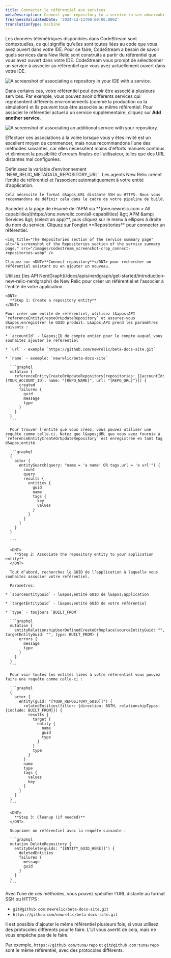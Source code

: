 ```yaml
---
title: Connecter le référentiel aux services
metaDescription: Connect your repository to a service to see observability.
freshnessValidatedDate: '2024-12-11T00:00:00.000Z'
translationType: machine
---
```


Les données télémétriques disponibles dans CodeStream sont contextuelles, ce qui signifie qu&apos;elles sont toutes liées au code que vous avez ouvert dans votre IDE. Pour ce faire, CodeStream a besoin de savoir quels services dans New Relic sont construits à partir du référentiel que vous avez ouvert dans votre IDE. CodeStream vous prompt de sélectionner un service à associer au référentiel que vous avez actuellement ouvert dans votre IDE.

<img title="Associate a repository in your IDE with a service." alt="A screenshot of associating a repository in your IDE with a service." src="/images/codestream_screenshot-crop_associate-repos-button.webp" />

Dans certains cas, votre référentiel peut devoir être associé à plusieurs services. Par exemple, vous pouvez avoir différents services qui représentent différents environnements (comme la production ou la simulation) et ils peuvent tous être associés au même référentiel. Pour associer le référentiel actuel à un service supplémentaire, cliquez sur <DNT>**Add another service**</DNT>.

<img title="Associate an additional service with your repository." alt="A screenshot of associating an additional service with your repository." src="/images/codestream_screenshot-crop_associate-other-services.webp" />

Effectuer ces associations à la volée lorsque vous y êtes invité est un excellent moyen de commencer, mais nous recommandons l&apos;une des méthodes suivantes, car elles nécessitent moins d&apos;efforts manuels continus et éliminent la possibilité d&apos;erreurs finales de l&apos;utilisateur, telles que des URL distantes mal configurées.

<CollapserGroup>
  <Collapser className="freq-link" id="env-var" title="Utiliser une variable d'environnement avec APM (recommandé)">
    Définissez la variable d’environnement `NEW_RELIC_METADATA_REPOSITORY_URL`. Les agents New Relic <InlinePopover type="apm" />créent l’entité de référentiel et l’associent automatiquement à votre entité d’application.

    Cela nécessite le format d&apos;URL distante SSH ou HTTPS. Nous vous recommandons de définir cela dans le cadre de votre pipeline de build.
  </Collapser>

  <Collapser className="freq-link" id="repo-ui" title="Utiliser l'UI Web de New Relic">
    Accédez à la page de résumé de l&apos;APM via <DNT>**[one.newrelic.com &gt; All capabilities](https://one.newrelic.com/all-capabilities) &amp;gt; APM &amp;amp; Services &amp;gt; (select an app)**</DNT>, puis cliquez sur le menu à ellipses à droite du nom du service. Cliquez sur l&apos;onglet <DNT>**Repositories**</DNT> pour connecter un référentiel.

    <img title="The Repositories section of the service summary page" alt="A screenshot of the Repositories section of the service summary page." src="/images/codestream_screenshot-crop_connect-repositories.webp" />

    Cliquez sur <DNT>**Connect repository**</DNT> pour rechercher un référentiel existant ou en ajouter un nouveau.
  </Collapser>

  <Collapser className="freq-link" id="nerdgraph" title="Utiliser l'API NerdGraph">
    Utilisez [les API NerdGraph](/docs/apis/nerdgraph/get-started/introduction-new-relic-nerdgraph/) de New Relic pour créer un référentiel et l&apos;associer à l&apos;entité de votre application.

    <DNT>
      **Step 1: Create a repository entity**
    </DNT>

    Pour créer une entité de référentiel, utilisez l&apos;API `referenceEntityCreateOrUpdateRepository` et assurez-vous d&apos;enregistrer le GUID produit. L&apos;API prend les paramètres suivants :

    * `accountId` - l&apos;ID de compte entier pour le compte auquel vous souhaitez ajouter le référentiel

    * `url` - exemple `https://github.com/newrelic/beta-docs-site.git`

    * `name` - exemple: `newrelic/beta-docs-site`

      ```graphql
      mutation {
        referenceEntityCreateOrUpdateRepository(repositories: [{accountId: [YOUR_ACCOUNT_ID], name: "[REPO_NAME]", url: "[REPO_URL]"}]) {
          created
          failures {
            guid
            message
            type
          }
        }
      }
      ```

      Pour trouver l’entité que vous créez, vous pouvez utiliser une requête comme celle-ci. Notez que l&apos;URL que vous avez fournie à `referenceEntityCreateOrUpdateRepository` est enregistrée en tant tag d&apos;entité.

      ```graphql
      {
        actor {
          entitySearch(query: "name = 'a name' OR tags.url = 'a url'") {
            count
            query
            results {
              entities {
                guid
                name
                tags {
                  key
                  values
                }
              }
            }
          }
        }
      }

      ```

      <DNT>
        **Step 2: Associate the repository entity to your application entity**
      </DNT>

      Tout d’abord, recherchez le GUID de l’application à laquelle vous souhaitez associer votre référentiel.

      Paramètres:

    * `sourceEntityGuid` - l&apos;entité GUID de l&apos;application

    * `targetEntityGuid` - l&apos;entité GUID de votre référentiel

    * `type` - toujours `BUILT_FROM`

      ```graphql
      mutation {
        entityRelationshipUserDefinedCreateOrReplace(sourceEntityGuid: "", targetEntityGuid: "", type: BUILT_FROM) {
          errors {
            message
            type
          }
        }
      }
      ```

      Pour voir toutes les entités liées à votre référentiel vous pouvez faire une requête comme celle-ci :

      ```graphql
      {
        actor {
          entity(guid: "[YOUR_REPOSITORY_GUID]]") {
            relatedEntities(filter: {direction: BOTH, relationshipTypes: {include: BUILT_FROM}}) {
              results {
                target {
                  entity {
                    name
                    guid
                    type
                  }
                }
                type
              }
            }
            name
            type
            tags {
              values
              key
            }
          }
        }
      }
      ```

      <DNT>
        **Step 3: Cleanup (if needed)**
      </DNT>

      Supprimer un référentiel avec la requête suivante :

      ```graphql
      mutation DeleteRepository {
        entityDelete(guids: "[ENTITY_GUID_HERE]]") {
          deletedEntities
          failures {
            message
            guid
          }
        }
      }
      ```
  </Collapser>
</CollapserGroup>

Avec l’une de ces méthodes, vous pouvez spécifier l’URL distante au format SSH ou HTTPS :

* `git@github.com:newrelic/beta-docs-site.git`
* `https://github.com/newrelic/beta-docs-site.git`

<Callout variant="caution">
  Il est possible d&apos;ajouter le même référentiel plusieurs fois, si vous utilisez des protocoles différents pour le faire. L&apos;UI vous avertit de cela, mais ne vous empêche pas de le faire.

  Par exemple, `https://github.com/tuna/repo` et `git@github.com:tuna/repo` sont le même référentiel, avec des protocoles différents.
</Callout>